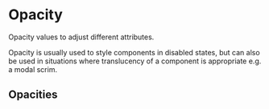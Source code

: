 
<Meta title="Documentation/Styles and Theming/Foundations/Opacity" />

# Opacity

Opacity values to adjust different attributes.

Opacity is usually used to style components in disabled states, but can also be used in situations where translucency of a component is appropriate e.g. a modal scrim. 

## Opacities

<Canvas>
  <Story name="Opacity">
    <DocGrid>
      <NumberBlock number="0.2" cssVariable="--uitk-opacity-1" />
      <NumberBlock number="0.4" cssVariable="--uitk-opacity-2" />
      <NumberBlock number="0.7" cssVariable="--uitk-opacity-3" />
      <NumberBlock number="0.8" cssVariable="--uitk-opacity-4" />
    </DocGrid>
  </Story>
</Canvas>
